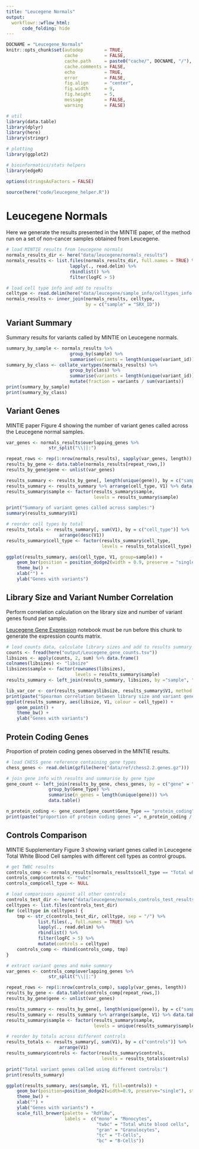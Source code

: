 ```yaml
---
title: "Leucegene Normals"
output:
  workflowr::wflow_html:
      code_folding: hide
---
```


```r
DOCNAME = "Leucegene_Normals"
knitr::opts_chunk$set(autodep        = TRUE,
                      cache          = FALSE,
                      cache.path     = paste0("cache/", DOCNAME, "/"),
                      cache.comments = FALSE,
                      echo           = TRUE,
                      error          = FALSE,
                      fig.align      = "center",
                      fig.width      = 9,
                      fig.height     = 5,
                      message        = FALSE,
                      warning        = FALSE)
```


```r
# util
library(data.table)
library(dplyr)
library(here)
library(stringr)

# plotting
library(ggplot2)

# bioinformatics/stats helpers
library(edgeR)
```


```r
options(stringsAsFactors = FALSE)
```


```r
source(here("code/leucegene_helper.R"))
```

Leucegene Normals
=================

Here we generate the results presented in the MINTIE paper, of the method
run on a set of non-cancer samples obtained from Leucegene.

```r
# load MINTIE results from leucegene normals
normals_results_dir <- here("data/leucegene/normals_results")
normals_results <- list.files(normals_results_dir, full.names = TRUE) %>% 
                        lapply(., read.delim) %>%
                        rbindlist() %>%
                        filter(logFC > 5)

# load cell type info and add to results
celltype <- read.delim(here("data/leucegene/sample_info/celltypes_info.tsv"))
normals_results <- inner_join(normals_results, celltype,
                              by = c("sample" = "SRX_ID"))
```

## Variant Summary

Summary results for variants called by MINTIE on Leucegene normals.

```r
summary_by_sample <- normals_results %>%
                        group_by(sample) %>%
                        summarise(variants = length(unique(variant_id)))
summary_by_class <- collate_vartypes(normals_results) %>%
                        group_by(class) %>%
                        summarise(variants = length(unique(variant_id))) %>%
                        mutate(fraction = variants / sum(variants))
print(summary_by_sample)
print(summary_by_class)
```

## Variant Genes

MINTIE paper Figure 4 showing the number of variant genes called across
the Leucegene normal samples.

```r
var_genes <- normals_results$overlapping_genes %>% 
                str_split("\\||:")

repeat_rows <- rep(1:nrow(normals_results), sapply(var_genes, length))
results_by_gene <- data.table(normals_results[repeat_rows,])
results_by_gene$gene <- unlist(var_genes)

results_summary <- results_by_gene[, length(unique(gene)), by = c("sample", "cell_type")]
results_summary <- results_summary %>% arrange(cell_type, V1) %>% data.table()
results_summary$sample <- factor(results_summary$sample,
                                 levels = results_summary$sample)

print("Summary of variant genes called across samples:")
summary(results_summary$V1)

# reorder cell types by total
results_totals <- results_summary[, sum(V1), by = c("cell_type")] %>%
                    arrange(desc(V1))
results_summary$cell_type <- factor(results_summary$cell_type,
                                    levels = results_totals$cell_type)

ggplot(results_summary, aes(cell_type, V1, group=sample)) + 
    geom_bar(position = position_dodge2(width = 0.9, preserve = "single"), stat = "identity") +
    theme_bw() +
    xlab("") +
    ylab("Genes with variants")
```

## Library Size and Variant Number Correlation

Perform correlation calculation on the library size and number of variant
genes found per sample.

[Leucegene Gene Expression](Leucegene_Gene_Expression.html) notebook must be
run before this chunk to generate the expression counts matrix.

```r
# load counts data, calculate library sizes and add to results summary
counts <- fread(here("output/Leucegene_gene_counts.tsv"))
libsizes <- apply(counts, 2, sum) %>% data.frame()
colnames(libsizes) <- "libsize"
libsizes$sample <- factor(rownames(libsizes),
                          levels = results_summary$sample)
results_summary <- left_join(results_summary, libsizes, by ="sample", "sample")

lib_var_cor <- cor(results_summary$libsize, results_summary$V1, method = "spearman")
print(paste("Spearman correlation between library size and variant genes called:", lib_var_cor))
ggplot(results_summary, aes(libsize, V1, colour = cell_type)) +
    geom_point() +
    theme_bw() +
    ylab("Genes with variants")
```

## Protein Coding Genes

Proportion of protein coding genes observed in the MINTIE results.

```r
# load CHESS gene reference containing gene types
chess_genes <- read.delim(gzfile(here("data/ref/chess2.2.genes.gz")))

# join gene info with results and summarise by gene type
gene_count <- left_join(results_by_gene, chess_genes, by = c("gene" = "Gene_Name")) %>%
                group_by(Gene_Type) %>%
                summarise(n_genes = length(unique(gene))) %>%
                data.table()

n_protein_coding <- gene_count[gene_count$Gene_Type == "protein_coding", "n_genes"]
print(paste("proportion of protein coding genes =", n_protein_coding / sum(gene_count$n_genes)))
```

## Controls Comparison

MINTIE Supplementary Figure 3 showing variant genes called in Leucegene
Total White Blood Cell samples with different cell types as control groups.

```r
# get TWBC results
controls_comp <- normals_results[normals_results$cell_type == "Total white blood cells",]
controls_comp$controls <- "twbc"
controls_comp$cell_type <- NULL

# load comparisons against all other controls
controls_test_dir <- here("data/leucegene/normals_controls_test_results")
celltypes <- list.files(controls_test_dir)
for (celltype in celltypes) {
    tmp <- str_c(controls_test_dir, celltype, sep = "/") %>%
            list.files(., full.names = TRUE) %>%
            lapply(., read.delim) %>%
            rbindlist() %>%
            filter(logFC > 5) %>%
            mutate(controls = celltype)
    controls_comp <- rbind(controls_comp, tmp)
}

# extract variant genes and make summary
var_genes <- controls_comp$overlapping_genes %>%
                str_split("\\||:")

repeat_rows <- rep(1:nrow(controls_comp), sapply(var_genes, length))
results_by_gene <- data.table(controls_comp[repeat_rows,])
results_by_gene$gene <- unlist(var_genes)

results_summary <- results_by_gene[, length(unique(gene)), by = c("sample", "controls")]
results_summary <- results_summary %>% arrange(sample, V1) %>% data.table()
results_summary$sample <- factor(results_summary$sample,
                                 levels = unique(results_summary$sample))

# reorder by totals across different controls
results_totals <- results_summary[, sum(V1), by = c("controls")] %>%
                    arrange(V1)
results_summary$controls <- factor(results_summary$controls,
                                    levels = results_totals$controls)

print("Total variant genes called using different controls:")
print(results_summary)

ggplot(results_summary, aes(sample, V1, fill=controls)) +
    geom_bar(position=position_dodge2(width=0.9, preserve="single"), stat="identity") +
    theme_bw() +
    xlab("") +
    ylab("Genes with variants") +
    scale_fill_brewer(palette = "RdYlBu",
                      labels =  c("mono" = "Monocytes",
                                  "twbc" = "Total white blood cells",
                                  "gran" = "Granulocytes",
                                  "tc" = "T-Cells",
                                  "bc" = "B-Cells"))
```

